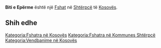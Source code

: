 {{Fshat në Kosovës
 | Emri                = Biti e Epërme
| sqi_N_name = Biti e Epërme
| sqi_N_FULL_NAME_RO = Biti e Epërme
| sqi_N_FULL_NAME_ND_RO = Biti e Eperme
| sqi_N_SORT_NAME_RG = BITIEEPERME
| sqi_N_FULL_NAME_RG = Biti e Epërme
| sqi_N_FULL_NAME_ND_RG = Biti e Eperme
| sqi_V_name = Bitia e Epërme
| sqi_V_FULL_NAME_RO = Bitia e Epërme
| sqi_V_FULL_NAME_ND_RO = Bitia e Eperme
| sqi_V_SORT_NAME_RG = BITIAEEPERME
| sqi_V_FULL_NAME_RG = Bitia e Epërme
| sqi_V_FULL_NAME_ND_RG = Bitia e Eperme
| srp_N_name = Gornja Bitinja
| srp_N_FULL_NAME_RO = Gornja Bitinja
| srp_N_FULL_NAME_ND_RO = Gornja Bitinja
| srp_N_SORT_NAME_RG = GORNJABITINJA
| srp_N_FULL_NAME_RG = Gornja Bitinja
| srp_N_FULL_NAME_ND_RG = Gornja Bitinja
| srp_NS_name = Горња Битиња
| srp_NS_FULL_NAME_RO = Горња Битиња
| srp_NS_FULL_NAME_ND_RO = Горња Битиња
| srp_NS_SORT_NAME_RG = ГОРЊАБИТИЊА
| srp_NS_FULL_NAME_RG = Горња Битиња
| srp_NS_FULL_NAME_ND_RG = Горња Битиња

 | Emri (Rasa dhanore) = 
 | Figura              = 
 | Shteti              = Kosovo
 | Komuna              = Shtërpcë
 | Kodi postar         = 
 | Sipërfaqja          = 

 | Popullsia           = 

 | Regj. i popullsisë  = 
 | Dend. e popullsisë  = 
 | Faqja zyrtare       = 
 <!--- Koordinatat ----> 
 | Gjerësia            = 42.2725
 | Gjatësia            = 21.029722
 | Lartësia            = 
}}
'''Biti e Epërme''' është një [[Fshat]] në [[Shtërpcë]] të [[Kosovës]].

<!-- == Gjeografia == -->
<!-- == Historia == -->
<!-- == Demografia == -->
== Shih edhe ==
{{Komuna Shtërpcë}}
{{Kosovo-Administrata-Cung}}

[[Kategoria:Fshatra në Kosovës]]
[[Kategoria:Fshatra në Kommunes Shtërpcë]]
[[Kategoria:Vendbanime në Kosovës]]